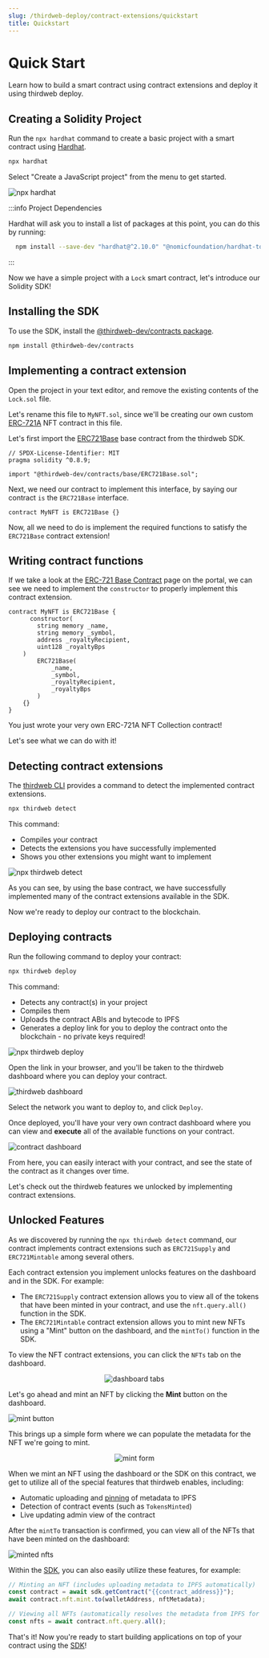 ```yaml
---
slug: /thirdweb-deploy/contract-extensions/quickstart
title: Quickstart
---
```



# Quick Start

Learn how to build a smart contract using contract extensions and deploy it using thirdweb deploy.

## Creating a Solidity Project

Run the `npx hardhat` command to create a basic project with a smart contract using [Hardhat](https://hardhat.org/).

```bash
npx hardhat
```

Select "Create a JavaScript project" from the menu to get started.

![npx hardhat](./assets/npx-hardhat.png)

:::info Project Dependencies

Hardhat will ask you to install a list of packages at this point, you can do this by running:

```bash
  npm install --save-dev "hardhat@^2.10.0" "@nomicfoundation/hardhat-toolbox@^1.0.1"
```

:::

Now we have a simple project with a `Lock` smart contract, let's introduce our Solidity SDK!

## Installing the SDK

To use the SDK, install the [@thirdweb-dev/contracts package](/contracts).

```bash
npm install @thirdweb-dev/contracts
```

## Implementing a contract extension

Open the project in your text editor, and remove the existing contents of the `Lock.sol` file.

Let's rename this file to `MyNFT.sol`, since we'll
be creating our own custom [ERC-721A](https://www.erc721a.org/) NFT contract in this file.

Let's first import the [ERC721Base](/contracts-sdk/base-contracts/erc-721/erc721base)
base contract from the thirdweb SDK.

```solidity
// SPDX-License-Identifier: MIT
pragma solidity ^0.8.9;

import "@thirdweb-dev/contracts/base/ERC721Base.sol";
```

Next, we need our contract to implement this interface, by saying our contract `is` the `ERC721Base` interface.

```solidity
contract MyNFT is ERC721Base {}
```

Now, all we need to do is implement the required functions to satisfy the `ERC721Base` contract extension!

## Writing contract functions

If we take a look at the [ERC-721 Base Contract](/contracts-sdk/base-contracts/erc-721/erc721base#implementing-the-contract-extension) page on the portal,
we can see we need to implement the `constructor` to properly implement this contract extension.

```solidity
contract MyNFT is ERC721Base {
      constructor(
        string memory _name,
        string memory _symbol,
        address _royaltyRecipient,
        uint128 _royaltyBps
    )
        ERC721Base(
            _name,
            _symbol,
            _royaltyRecipient,
            _royaltyBps
        )
    {}
}
```

You just wrote your very own ERC-721A NFT Collection contract!

Let's see what we can do with it!

## Detecting contract extensions

The [thirdweb CLI](/thirdweb-cli) provides a command to detect the implemented contract extensions.

```bash
npx thirdweb detect
```

This command:

- Compiles your contract
- Detects the extensions you have successfully implemented
- Shows you other extensions you might want to implement

![npx thirdweb detect](./assets/thirdweb-detect.png)

As you can see, by using the base contract,
we have successfully implemented many of the contract extensions available in the SDK.

Now we're ready to deploy our contract to the blockchain.

## Deploying contracts

Run the following command to deploy your contract:

```bash
npx thirdweb deploy
```

This command:

- Detects any contract(s) in your project
- Compiles them
- Uploads the contract ABIs and bytecode to IPFS
- Generates a deploy link for you to deploy the contract onto the blockchain - no private keys required!

![npx thirdweb deploy](./assets/deploy.png)

Open the link in your browser, and you'll be taken to the thirdweb dashboard where you can deploy your contract.

![thirdweb dashboard](./assets/dashboard.png)

Select the network you want to deploy to, and click `Deploy`.

Once deployed, you'll have your very own contract dashboard where you can view and **execute** all of the available functions on your contract.

![contract dashboard](./assets/deployed-state.png)

From here, you can easily interact with your contract, and see the state of the contract as it changes over time.

Let's check out the thirdweb features we unlocked by implementing contract extensions.

## Unlocked Features

As we discovered by running the `npx thirdweb detect` command, our
contract implements contract extensions such as `ERC721Supply` and `ERC721Mintable` among several others.

Each contract extension you implement unlocks features on the dashboard and in the SDK. For example:

- The `ERC721Supply` contract extension allows you to view all of the tokens that have been minted in your contract, and use the `nft.query.all()` function in the SDK.
- The `ERC721Mintable` contract extension allows you to mint new NFTs using a "Mint" button on the dashboard, and the `mintTo()` function in the SDK.

To view the NFT contract extensions, you can click the `NFTs` tab on the dashboard.

<div align='center'>

![dashboard tabs](./assets/tabs.png)

</div>

Let's go ahead and mint an NFT by clicking the **Mint** button on the dashboard.

![mint button](./assets/mint-button.png)

This brings up a simple form where we can populate the metadata for the NFT we're going to mint.

<div align='center'>

![mint form](./assets/mint-form.png)

</div>

When we mint an NFT using the dashboard or the SDK on this contract, we get to utilize all of the special features that thirdweb enables, including:

- Automatic uploading and [pinning](/guides/securing-pinning-your-nft-with-ipfs#what-is-pinning) of metadata to IPFS
- Detection of contract events (such as `TokensMinted`)
- Live updating admin view of the contract

After the `mintTo` transaction is confirmed, you can view all of the NFTs that have been minted on the dashboard:

![minted nfts](./assets/minted-nfts.png)

Within the [SDK](/building-web3-apps/setting-up-the-sdk), you can also easily utilize these features, for example:

```javascript
// Minting an NFT (includes uploading metadata to IPFS automatically)
const contract = await sdk.getContract("{{contract_address}}");
await contract.nft.mint.to(walletAddress, nftMetadata);

// Viewing all NFTs (automatically resolves the metadata from IPFS for you)
const nfts = await contract.nft.query.all();
```

That's it! Now you're ready to start building applications on top of your contract using the [SDK](/building-web3-apps/setting-up-the-sdk)!

